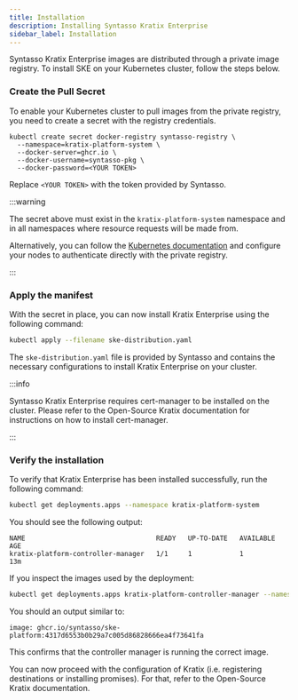```yaml
---
title: Installation
description: Installing Syntasso Kratix Enterprise
sidebar_label: Installation
---
```


Syntasso Kratix Enterprise images are distributed through a private image registry. To
install SKE on your Kubernetes cluster, follow the steps below.

### Create the Pull Secret

To enable your Kubernetes cluster to pull images from the private registry, you need to
create a secret with the registry credentials.

```
kubectl create secret docker-registry syntasso-registry \
  --namespace=kratix-platform-system \
  --docker-server=ghcr.io \
  --docker-username=syntasso-pkg \
  --docker-password=<YOUR TOKEN>
```

Replace `<YOUR TOKEN>` with the token provided by Syntasso.

:::warning

The secret above must exist in the `kratix-platform-system` namespace and in all
namespaces where resource requests will be made from.

Alternatively, you can follow the [Kubernetes
documentation](https://kubernetes.io/docs/concepts/containers/images/#configuring-nodes-to-authenticate-to-a-private-registry)
and configure your nodes to authenticate directly with the private registry.

:::

### Apply the manifest

With the secret in place, you can now install Kratix Enterprise using the following command:

```bash
kubectl apply --filename ske-distribution.yaml
```

The `ske-distribution.yaml` file is provided by Syntasso and contains the necessary
configurations to install Kratix Enterprise on your cluster.

:::info

Syntasso Kratix Enterprise requires cert-manager to be installed on the cluster. Please
refer to the Open-Source Kratix documentation for instructions on how to install cert-manager.

:::

### Verify the installation

To verify that Kratix Enterprise has been installed successfully, run the following command:

```bash
kubectl get deployments.apps --namespace kratix-platform-system
```

You should see the following output:

```shell-session
NAME                                 READY   UP-TO-DATE   AVAILABLE   AGE
kratix-platform-controller-manager   1/1     1            1           13m
```

If you inspect the images used by the deployment:

```bash
kubectl get deployments.apps kratix-platform-controller-manager --namespace kratix-platform-system --output yaml | grep " ghcr"
```

You should an output similar to:

```shell-session
image: ghcr.io/syntasso/ske-platform:4317d6553b0b29a7c005d86828666ea4f73641fa
```

This confirms that the controller manager is running the correct image.

You can now proceed with the configuration of Kratix (i.e. registering destinations or
installing promises). For that, refer to the Open-Source Kratix documentation.
